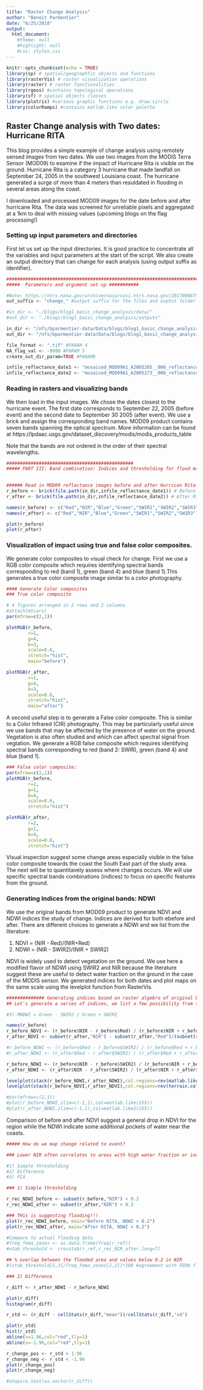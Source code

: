 ```yaml
---
title: "Raster Change Analysis"
author: "Benoit Parmentier"
date: "6/25/2018"
output: 
  html_document:
    #theme: null
    #highlight: null
    #css: styles.css
---
```


```r
knitr::opts_chunk$set(echo = TRUE)
library(sp) # spatial/geographfic objects and functions
library(rasterVis) # raster visualization operations
library(raster) # raster functionalities
library(rgeos) #contains topological operations
library(sf) # spatial objects classes
library(plotrix) #various graphic functions e.g. draw.circle
library(colorRamps) #contains matlab.like color palette

```

## Raster Change analysis with Two dates: Hurricane RITA

This blog provides a simple example of change analysis using remotely sensed images from two dates. We use two images from the MODIS Terra Sensor (MOD09) to examine if the impact of Hurricane Rita is visible on the ground. Hurricane Rita is a category 3 hurricane that made landfall on September 24, 2005 in the southwest Louisiana coast. The hurricane generated a surge of more than 4 meters than resuldated in flooding in several areas along the coast.

I downloaded and processed MOD09 images for the date before and after hurricane Rita. The data was screened for unreliable pixels and aggregated at a 1km to deal with missing values (upcoming blogs on the flag processing!)

### Setting up input parameters and directories

First let us set up the input directories. It is good practice to concentrate all the variables and input parameters at the
start of the script. We also create an output directory that can change for each analysis (using output suffix as identifier).


```r

############################################################################
#####  Parameters and argument set up ###########

#Note: https://ntrs.nasa.gov/archive/nasa/casi.ntrs.nasa.gov/20170008750.pdf
out_suffix <- "change_" #output suffix for the files and ouptut folder #param 1

#in_dir <- "./blogs/blog1_basic_change_analysis/data/"
#out_dir <- "./blogs/blog1_basic_change_analysis/outputs"

in_dir <- "/nfs/bparmentier-data/Data/blogs/blog1_basic_change_analysis/data/"
out_dir <- "/nfs/bparmentier-data/Data/blogs/blog1_basic_change_analysis/outputs"

file_format <- ".tif" #PARAM 4
NA_flag_val <- -9999 #PARAM 5
create_out_dir_param=TRUE #PARAM6

infile_reflectance_date1 <- "mosaiced_MOD09A1_A2005265__006_reflectance_masked_RITA_reg_1km.tif" #PARAM 7
infile_reflectance_date2 <- "mosaiced_MOD09A1_A2005273__006_reflectance_masked_RITA_reg_1km.tif" #PARAM 8

```


### Reading in rasters and visualizing bands

We then load in the input images. We chose the dates closest to the hurricane event. The first date corresponds to September 22, 2005 (before event) and the second date to September 30 2005 (after event). We use a brick and assign the corresponding
band names. MOD09 product contains seven bands spanning the optical spectrum. More information can be found at https://lpdaac.usgs.gov/dataset_discovery/modis/modis_products_table

Note that the bands are not ordered in the order of their spectral wavelengths.

```r

###############################################
##### PART III: Band combination: Indices and thresholding for flood mapping ##############

  
###### Read in MOD09 reflectance images before and after Hurrican Rita.
r_before <- brick(file.path(in_dir,infile_reflectance_date1)) # Before RITA, Sept. 22, 2005.
r_after <- brick(file.path(in_dir,infile_reflectance_date2)) # After RITA, Sept 30, 2005.

names(r_before) <- c("Red","NIR","Blue","Green","SWIR1","SWIR2","SWIR3")
names(r_after) <- c("Red","NIR","Blue","Green","SWIR1","SWIR2","SWIR3")

plot(r_before)
plot(r_after)

```

### Visualization of impact using true and false color composites.

We generate color composites to visual check for change. First we use a RGB color composite which requires identifying spectral bands corresponding to red (band 1), green (band 4) and blue (band 1).This generates a true color composite image 
similar to a color photography.

```r

#### Generate Color composites
### True color composite

# 4 figures arranged in 2 rows and 2 columns
#attach(mtcars)
par(mfrow=c(2,1))

plotRGB(r_before,
        r=1,
        g=4,
        b=3,
        scale=0.6,
        stretch="hist",
        main="before")

plotRGB(r_after,
        r=1,
        g=4,
        b=3,
        scale=0.6,
        stretch="hist",
        main="after")

```

A second useful step is to generate a False color composite. This is similar to a Color Infrared (CIR) photography. This may be particularly useful since we use bands that may be affected by the presence of water on the ground. Vegetation is also often studied and which can affect spectral signal from vegtation. We generate a RGB false composite which requires identifying spectral bands corresponding to red (band 2: SWIR), green (band 4) and blue (band 1).

```r

### False color composite:
par(mfrow=c(2,1))
plotRGB(r_before,
        r=2,
        g=1,
        b=4,
        scale=0.6,
        stretch="hist")

plotRGB(r_after,
        r=2,
        g=1,
        b=4,
        scale=0.6,
        stretch="hist")

```

Visual inspection suggest some change areas especially visible in the false color composite towards the coast the South East part of the study area. The next will be to quantitavely assess where changes occurs. We will use specific spectral bands combinations (indices) to focus on specific features from the ground. 

### Generating Indices from the original bands: NDWI

We use the original bands from MOD09 product to generate NDVI and NDWI indices the study of change. Indices are derived for both ebefore and after. There are different choices to generate a NDWI and we list from the literature: 

1) NDVI = (NIR - Red)/(NIR+Red)
2) NDWI =  (NIR - SWIR2)/(NIR + SWIR2)

NDVI is widely used to detect vegetation on the ground. We use here a modified flavor of NDWI using SWIR2 and NIR because the literature suggest these are useful to detect water fraction on the ground in the case of the MODIS sensor. We generated indices for both dates and plot maps on the same scale using the levelplot function from RasterVis.

```r

############## Generating indices based on raster algebra of original bands
## Let's generate a series of indices, we list a few possibility from the literature.

#3) MNDWI = Green - SWIR2 / Green + SWIR2

names(r_before)
r_before_NDVI <- (r_before$NIR - r_before$Red) / (r_before$NIR + r_before$Red)
r_after_NDVI <- subset(r_after,"NIR") - subset(r_after,"Red")/(subset(r_after,"NIR") + subset(r_after,"Red"))

#r_before_NDWI <- (r_before$Red - r_before$SWIR2) / (r_before$Red + r_before$SWIR2)
#r_after_NDWI <- (r_after$Red - r_after$SWIR2) / (r_after$Red + r_after$SWIR2)

r_before_NDWI <- (r_before$NIR - r_before$SWIR2) / (r_before$NIR + r_before$SWIR2)
r_after_NDWI <- (r_after$NIR - r_after$SWIR2) / (r_after$NIR + r_after$SWIR2)

levelplot(stack(r_before_NDWI,r_after_NDWI),col.regions=rev(matlab.like(255)))
levelplot(stack(r_before_NDVI,r_after_NDVI),col.regions=rev(terrain.colors(255)))

#par(mfrow=c(2,1))
#plot(r_before_NDWI,zlim=c(-1,1),col=matlab.like(255))
#plot(r_after_NDWI,zlim=c(-1,1),col=matlab.like2(255))

```

Comparison of before and after NDVI suggest a general drop in NDVI for the region while the NDWI indicate some additional pockets of water near the coasts. 

```r

##### How do we map change related to event?

### Lower NIR often correlates to areas with high water fraction or inundated:

#1) Simple thresholding
#2) Difference 
#3) PCA

### 1) Simple thresholding

r_rec_NDWI_before <- subset(r_before,"NIR") < 0.2
r_rec_NDWI_after <- subset(r_after,"NIR") < 0.2

### THis is suggesting flooding!!!
plot(r_rec_NDWI_before, main="Before RITA, NDWI > 0.2")
plot(r_rec_NDWI_after, main="After RITA, NDWI > 0.2")

#Compare to actual flooding data
#freq_fema_zones <- as.data.frame(freq(r_ref))
#xtab_threshold <- crosstab(r_ref,r_rec_NIR_after,long=T)

## % overlap between the flooded area and values below 0.2 in NIR
#(xtab_threshold[5,3]/freq_fema_zones[2,2])*100 #agreement with FEMA flooded area in %.

### 2) Difference

r_diff <- r_after_NDWI - r_before_NDWI

plot(r_diff)
histogram(r_diff)

r_std <- (r_diff - cellStats(r_diff,"mean"))/cellStats(r_diff,"sd")

plot(r_std)
hist(r_std)
abline(v=1.96,col="red",tly=1)
abline(v=-1.96,col="red",tly=1)

r_change_pos <- r_std > 1.96
r_change_neg <- r_std < -1.96
plot(r_change_pos)
plot(r_change_neg)

#shapiro.test(as.vector(r_diff))

```

##############



